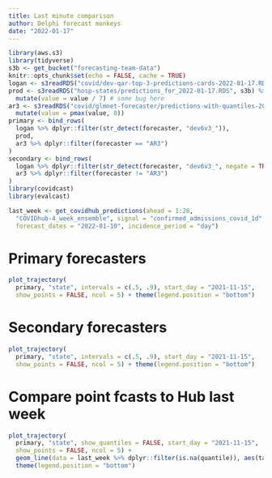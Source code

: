```yaml
---
title: Last minute comparison
author: Delphi forecast monkeys
date: "2022-01-17"
---
```



```r
library(aws.s3)
library(tidyverse)
s3b <- get_bucket("forecasting-team-data")
knitr::opts_chunk$set(echo = FALSE, cache = TRUE)
logan <- s3readRDS("covid/dev-qar-top-3-predictions-cards-2022-01-17.RDS", s3b)
prod <- s3readRDS("hosp-states/predictions_for_2022-01-17.RDS", s3b) %>%
  mutate(value = value / 7) # some bug here
ar3 <- s3readRDS("covid/glmnet-forecaster/predictions-with-quantiles-2022-01-17.RDS", s3b) %>%
  mutate(value = pmax(value, 0))
primary <- bind_rows(
  logan %>% dplyr::filter(str_detect(forecaster, "dev6v3_")),
  prod,
  ar3 %>% dplyr::filter(forecaster == "AR3")
)
secondary <- bind_rows(
  logan %>% dplyr::filter(str_detect(forecaster, "dev6v3_", negate = TRUE)),
  ar3 %>% dplyr::filter(forecaster != "AR3")
)
library(covidcast)
library(evalcast)

last_week <- get_covidhub_predictions(ahead = 1:28,
  "COVIDhub-4_week_ensemble", signal = "confirmed_admissions_covid_1d",
  forecast_dates = "2022-01-10", incidence_period = "day")
```

# Primary forecasters

```r
plot_trajectory(
  primary, "state", intervals = c(.5, .9), start_day = "2021-11-15",
  show_points = FALSE, ncol = 5) + theme(legend.position = "bottom")
```

# Secondary forecasters

```r
plot_trajectory(
  primary, "state", intervals = c(.5, .9), start_day = "2021-11-15",
  show_points = FALSE, ncol = 5) + theme(legend.position = "bottom")
```

# Compare point fcasts to Hub last week

```r
plot_trajectory(
  primary, "state", show_quantiles = FALSE, start_day = "2021-11-15",
  show_points = FALSE, ncol = 5) +
  geom_line(data = last_week %>% dplyr::filter(is.na(quantile)), aes(target_end_date, value), color = "orange") +
  theme(legend.position = "bottom")
```

